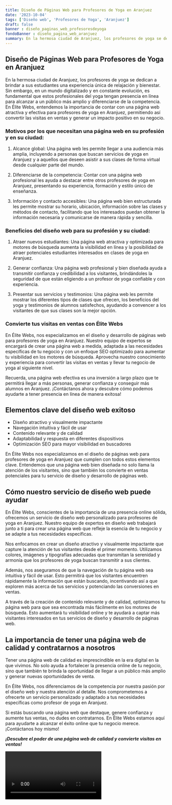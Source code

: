 ```yaml
---
title: Diseño de Páginas Web para Profesores de Yoga en Aranjuez
date: '2023-10-04'
tags: ['Diseño web', 'Profesores de Yoga', 'Aranjuez']
draft: false
banner : diseño_paginas_web_profesoresdeyoga
fondoBanner : diseño_pagina_web_aranjuez
summary: En la hermosa ciudad de Aranjuez, los profesores de yoga se dedican a brindar a sus estudiantes una experiencia única de relajación y bienestar. Sin embargo, en un mundo digitalizado y en constante evolución, es fundamental que estos profesionales del yoga tengan presencia en línea para alcanzar a un público más amplio y diferenciarse de la competencia. En Élite Webs, entendemos la importancia de contar con una página web atractiva y efectiva para profesores de yoga en Aranjuez, permitiendo así convertir las visitas en ventas y generar un impacto positivo en su negocio.
---
```


## Diseño de Páginas Web para Profesores de Yoga en Aranjuez

En la hermosa ciudad de Aranjuez, los profesores de yoga se dedican a brindar a sus estudiantes una experiencia única de relajación y bienestar. Sin embargo, en un mundo digitalizado y en constante evolución, es fundamental que estos profesionales del yoga tengan presencia en línea para alcanzar a un público más amplio y diferenciarse de la competencia. En Élite Webs, entendemos la importancia de contar con una página web atractiva y efectiva para profesores de yoga en Aranjuez, permitiendo así convertir las visitas en ventas y generar un impacto positivo en su negocio.

### Motivos por los que necesitan una página web en su profesión y en su ciudad:

1. Alcance global: Una página web les permite llegar a una audiencia más amplia, incluyendo a personas que buscan servicios de yoga en Aranjuez y a aquellos que deseen asistir a sus clases de forma virtual desde cualquier parte del mundo.

2. Diferenciarse de la competencia: Contar con una página web profesional les ayuda a destacar entre otros profesores de yoga en Aranjuez, presentando su experiencia, formación y estilo único de enseñanza.

3. Información y contacto accesibles: Una página web bien estructurada les permite mostrar su horario, ubicación, información sobre las clases y métodos de contacto, facilitando que los interesados puedan obtener la información necesaria y comunicarse de manera rápida y sencilla.

### Beneficios del diseño web para su profesión y su ciudad:

1. Atraer nuevos estudiantes: Una página web atractiva y optimizada para motores de búsqueda aumenta la visibilidad en línea y la posibilidad de atraer potenciales estudiantes interesados en clases de yoga en Aranjuez.

2. Generar confianza: Una página web profesional y bien diseñada ayuda a transmitir confianza y credibilidad a los visitantes, brindándoles la seguridad de que están eligiendo a un profesor de yoga confiable y con experiencia.

3. Presentar sus servicios y testimonios: Una página web les permite mostrar los diferentes tipos de clases que ofrecen, los beneficios del yoga y testimonios de alumnos satisfechos, ayudando a convencer a los visitantes de que sus clases son la mejor opción.

### Convierte tus visitas en ventas con Élite Webs

En Élite Webs, nos especializamos en el diseño y desarrollo de páginas web para profesores de yoga en Aranjuez. Nuestro equipo de expertos se encargará de crear una página web a medida, adaptada a las necesidades específicas de tu negocio y con un enfoque SEO optimizado para aumentar tu visibilidad en los motores de búsqueda. Aprovecha nuestro conocimiento y experiencia para convertir las visitas en ventas y llevar tu negocio de yoga al siguiente nivel.

Recuerda, una página web efectiva es una inversión a largo plazo que te permitirá llegar a más personas, generar confianza y conseguir más alumnos en Aranjuez. ¡Contáctanos ahora y descubre cómo podemos ayudarte a tener presencia en línea de manera exitosa!

<GifSeo />

<Cta />

## Elementos clave del diseño web exitoso
- Diseño atractivo y visualmente impactante
- Navegación intuitiva y fácil de usar
- Contenido relevante y de calidad
- Adaptabilidad y respuesta en diferentes dispositivos
- Optimización SEO para mayor visibilidad en buscadores

En Élite Webs nos especializamos en el diseño de páginas web para profesores de yoga en Aranjuez que cumplen con todos estos elementos clave. Entendemos que una página web bien diseñada no solo llama la atención de los visitantes, sino que también los convierte en ventas potenciales para tu servicio de diseño y desarrollo de páginas web.

## Cómo nuestro servicio de diseño web puede ayudar
En Élite Webs, conscientes de la importancia de una presencia online sólida, ofrecemos un servicio de diseño web personalizado para profesores de yoga en Aranjuez. Nuestro equipo de expertos en diseño web trabajará junto a ti para crear una página web que refleje la esencia de tu negocio y se adapte a tus necesidades específicas.

Nos enfocamos en crear un diseño atractivo y visualmente impactante que capture la atención de tus visitantes desde el primer momento. Utilizamos colores, imágenes y tipografías adecuadas que transmitan la serenidad y armonía que los profesores de yoga buscan transmitir a sus clientes.

Además, nos aseguramos de que la navegación de tu página web sea intuitiva y fácil de usar. Esto permitirá que los visitantes encuentren rápidamente la información que están buscando, incentivando así a que exploren más acerca de tus servicios y potenciando las conversiones en ventas.

A través de la creación de contenido relevante y de calidad, optimizamos tu página web para que sea encontrada más fácilmente en los motores de búsqueda. Esto aumentará tu visibilidad online y te ayudará a captar más visitantes interesados en tus servicios de diseño y desarrollo de páginas web.

## La importancia de tener una página web de calidad y contratarnos a nosotros
Tener una página web de calidad es imprescindible en la era digital en la que vivimos. No solo ayuda a fortalecer la presencia online de tu negocio, sino que también te brinda la oportunidad de llegar a un público más amplio y generar nuevas oportunidades de venta.

En Élite Webs, nos diferenciamos de la competencia por nuestra pasión por el diseño web y nuestra atención al detalle. Nos comprometemos a ofrecerte un servicio personalizado y adaptado a tus necesidades específicas como profesor de yoga en Aranjuez.

Si estás buscando una página web que destaque, genere confianza y aumente tus ventas, no dudes en contratarnos. En Élite Webs estamos aquí para ayudarte a alcanzar el éxito online que tu negocio merece. ¡Contáctanos hoy mismo!

***¡Descubre el poder de una página web de calidad y convierte visitas en ventas!***

<Video />

<CtaBot job='Profesores de Yoga' city='Aranjuez'/>

<Gmaps query='Aranjuez+españa+maps' />